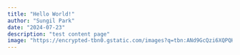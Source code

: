 ```yaml
---
title: "Hello World!"
author: "Sungil Park"
date: "2024-07-23"
description: "test content page"
image: "https://encrypted-tbn0.gstatic.com/images?q=tbn:ANd9GcQzi6XQPQHN8TpXXATRXdz6Vsg0VlWMyxrtCA&s"
---
```

